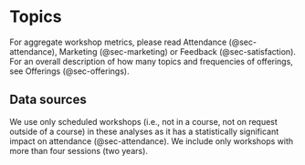 # Topics {#sec-topics}

For aggregate workshop metrics, please read Attendance (@sec-attendance), Marketing (@sec-marketing) or Feedback (@sec-satisfaction).  For an overall description of how many topics and frequencies of offerings, see Offerings (@sec-offerings).

## Data sources

We use only scheduled workshops (i.e., not in a course, not on request outside of a course) in these analyses as it has a statistically significant impact on attendance (@sec-attendance). We include only workshops with more than four sessions (two years).